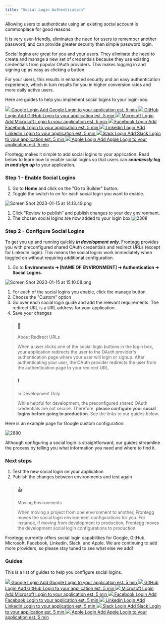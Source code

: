 ```yaml
---
title: "Social Login Authentication"
---
```


Allowing users to authenticate using an existing social account is commonplace for good reasons. 

It is very user-friendly, eliminates the need for users to remember another password, and can provide greater security than simple password login. 

Social logins are great for you and your users. They eliminate the need to create and manage a new set of credentials because they use existing credentials from popular OAuth providers. This makes logging in and signing up as easy as clicking a button.

For your users, this results in enhanced security and an easy authentication experience, which in turn results for you in higher conversion rates and more daily active users. 

Here are guides to help you implement social logins to your login-box.

[ ![](/images/7c73e50-Screen_Shot_2021-11-19_at_12.27.15.png) Google Login Add Google Login to your application est. 5 min ](https://docs.frontegg.com/docs/google-login) [ ![](/images/dcb169f-Screen_Shot_2021-11-19_at_12.22.36.png) GitHub Login Add GitHub Login to your application est. 5 min ](https://docs.frontegg.com/docs/github-login) [ ![](/images/2478f53-Screen_Shot_2021-11-19_at_12.21.42.png) Microsoft Login Add Microsoft Login to your application est. 5 min ](https://docs.frontegg.com/docs/microsoft-login) [ ![](/images/49cda4b-Screen_Shot_2021-11-19_at_12.21.21.png) Facebook Login Add Facebook Login to your application est. 5 min ](https://docs.frontegg.com/docs/facebook-login) [ ![](/images/00f5a02-LinkedIn-logo.png) Linkedin Login Add Linkedin Login to your application est. 5 min ](https://docs.frontegg.com/docs/linkedin-login) [ ![](/images/caf4f05-icon_slack_hash_colored.png) Slack Login Add Slack Login to your application est. 5 min ](https://docs.frontegg.com/docs/slack-login) [ ![](/images/03a3eab-apple-ios.png) Apple Login Add Apple Login to your application est. 5 min ](https://docs.frontegg.com/docs/apple-login) 

Frontegg makes it simple to add social logins to your application. Read below to learn how to enable social logins so that users can **_seamlessly log in and sign up_** to your application.

### Step 1 - Enable Social Logins

1. Go to **Home** and click on the "Go to Builder" button.
2. Toggle the switch to _on_ for each social login you want to enable.

![](/images/01eb3fd-Screen_Shot_2023-01-15_at_14.13.49.png "Screen Shot 2023-01-15 at 14.13.49.png")

1. Click "Review to publish" and publish changes to your dev environment.
2. The chosen social logins are now added to your login box
![2308](/images/873eb50-Screen_Shot_2023-01-15_at_15.11.05.png "Screen Shot 2023-01-15 at 15.11.05.png") 

### Step 2 - Configure Social Logins

To get you up and running quickly **_in development only_**, Frontegg provides you with preconfigured shared OAuth credentials and redirect URLs (except for Linkedin login). This means the social logins work immediately when toggled on without requiring additional configuration.

1. Go to **Environments ➜ \[NAME OF ENVIRONMENT\] ➜ Authentication ➜ Social Logins**.

![](/images/468f0b7-Screen_Shot_2023-01-15_at_15.10.08.png "Screen Shot 2023-01-15 at 15.10.08.png")

1. For each of the social logins you enable, click the manage button.
2. Choose the "Custom" option
3. Go over each social login guide and add the relevant requirements. The redirect URL is a URL address for your application.
4. Save your changes

> ### 📘
> 
> About Redirect URLs
> 
> When a user clicks one of the social login buttons in the login box, your application redirects the user to the OAuth provider's authentication page where your user will login or signup. After authenticating your user, the OAuth provider redirects the user from the authentication page to your redirect URL.

> ### ❗️
> 
> In Development Only
> 
> While helpful for development, the preconfigured shared OAuth credentials are not secure. Therefore, **please configure your social logins before going to production**. See the links to our guides below.

Here is an example page for Google custom configuration.

![2880](/images/a39382c-Screen_Shot_2022-04-14_at_12.23.27.png "Screen Shot 2022-04-14 at 12.23.27.png") 

Although configuring a social login is straightforward, our guides streamline the process by telling you what information you need and where to find it. 

### Next steps

1. Test the new social login on your application
2. Publish the changes between environments and test again

> ### 👍
> 
> Moving Environments
> 
> When moving a project from one environment to another, Frontegg moves the social login environment configurations for you. For instance, if moving from development to production, Frontegg moves the development social login configurations to production.

Frontegg currently offers social login capabilities for Google, GitHub, Microsoft, Facebook, Linkedin, Slack, and Apple. We are continuing to add more providers, so please stay tuned to see what else we add!

### Guides

This is a list of guides to help you configure social logins. 

[ ![](/images/7c73e50-Screen_Shot_2021-11-19_at_12.27.15.png) Google Login Add Google Login to your application est. 5 min ](https://docs.frontegg.com/v2.0.2/docs/google-login) [ ![](/images/dcb169f-Screen_Shot_2021-11-19_at_12.22.36.png) GitHub Login Add GitHub Login to your application est. 5 min ](https://docs.frontegg.com/v2.0.2/docs/github-login) [ ![](/images/2478f53-Screen_Shot_2021-11-19_at_12.21.42.png) Microsoft Login Add Microsoft Login to your application est. 5 min ](https://docs.frontegg.com/v2.0.2/docs/microsoft-login) [ ![](/images/49cda4b-Screen_Shot_2021-11-19_at_12.21.21.png) Facebook Login Add Facebook Login to your application est. 5 min ](https://docs.frontegg.com/v2.0.2/docs/facebook-login) [ ![](/images/00f5a02-LinkedIn-logo.png) Linkedin Login Add Linkedin Login to your application est. 5 min ](https://docs.frontegg.com/v2.0.2/docs/linkedin-login) [ ![](/images/caf4f05-icon_slack_hash_colored.png) Slack Login Add Slack Login to your application est. 5 min ](https://docs.frontegg.com/v2.0.2/docs/slack-login) [ ![](/images/03a3eab-apple-ios.png) Apple Login Add Apple Login to your application est. 5 min ](https://docs.frontegg.com/docs/apple-login) 